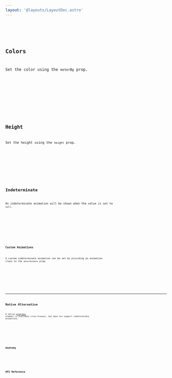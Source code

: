 ```yaml
---
layout: '@layouts/LayoutDoc.astro'
---
```




<Preview client:load>
	<Fragment slot="preview">
		<Example client:visible />
	</Fragment>
	<Fragment slot="code">
		<Code code={ExampleRaw} lang="svelte" />
	</Fragment>
</Preview>

## Colors

Set the color using the `meterBg` prop.

<Preview client:load>
	<Fragment slot="preview">
		<ExampleColors client:visible />
	</Fragment>
	<Fragment slot="code">
		<Code code={ExampleColorsRaw} lang="svelte" />
	</Fragment>
</Preview>

## Height

Set the height using the `height` prop.

<Preview client:load>
	<Fragment slot="preview">
		<ExampleHeight client:visible />
	</Fragment>
	<Fragment slot="code">
		<Code code={ExampleHeightRaw} lang="svelte" />
	</Fragment>
</Preview>

## Indeterminate

An indeterminate animation will be shown when the value is set to `null`.

<Preview client:load>
	<Fragment slot="preview">
		<ExampleIndeterminate client:visible />
	</Fragment>
	<Fragment slot="code">
		<Code code={ExampleIndeterminateRaw} lang="svelte" />
	</Fragment>
</Preview>

### Custom Animations

A custom indeterminate animation can be set by providing an animation class to the `meterAnimate` prop.

<Preview client:load>
	<Fragment slot="preview">
		<ExampleCustomAnimation client:visible />
	</Fragment>
	<Fragment slot="code">
		<Code code={ExampleCustomAnimationRaw} lang="svelte" />
	</Fragment>
</Preview>

---

## Native Alternative

A native [progress](https://developer.mozilla.org/en-US/docs/Web/HTML/Element/progress) element is available cross browser, but does not support indeterminate animations.

<Preview client:load>
	<Fragment slot="preview">
		<ExampleNative />
	</Fragment>
	<Fragment slot="code">
		<Code code={ExampleNativeRaw} lang="html" />
	</Fragment>
</Preview>

## Anatomy

<Anatomy label="Progress" tag="figure" isComponent>
	<Anatomy label="label" />
	<Anatomy label="track">
		<Anatomy label="meter" />
	</Anatomy>
</Anatomy>

## API Reference

<ApiTable />
